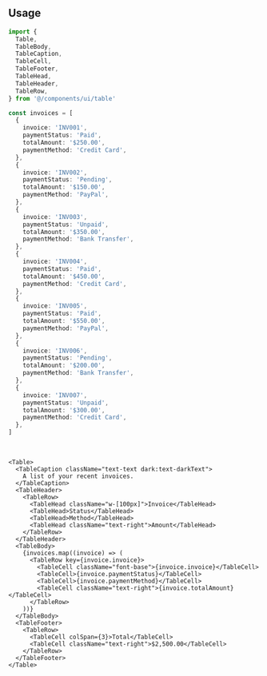 ```tsx file=<rootDir>/src/components/ui/table.tsx title="components/ui/table.tsx"
```

<br />

## Usage

```ts
import {
  Table,
  TableBody,
  TableCaption,
  TableCell,
  TableFooter,
  TableHead,
  TableHeader,
  TableRow,
} from '@/components/ui/table'

const invoices = [
  {
    invoice: 'INV001',
    paymentStatus: 'Paid',
    totalAmount: '$250.00',
    paymentMethod: 'Credit Card',
  },
  {
    invoice: 'INV002',
    paymentStatus: 'Pending',
    totalAmount: '$150.00',
    paymentMethod: 'PayPal',
  },
  {
    invoice: 'INV003',
    paymentStatus: 'Unpaid',
    totalAmount: '$350.00',
    paymentMethod: 'Bank Transfer',
  },
  {
    invoice: 'INV004',
    paymentStatus: 'Paid',
    totalAmount: '$450.00',
    paymentMethod: 'Credit Card',
  },
  {
    invoice: 'INV005',
    paymentStatus: 'Paid',
    totalAmount: '$550.00',
    paymentMethod: 'PayPal',
  },
  {
    invoice: 'INV006',
    paymentStatus: 'Pending',
    totalAmount: '$200.00',
    paymentMethod: 'Bank Transfer',
  },
  {
    invoice: 'INV007',
    paymentStatus: 'Unpaid',
    totalAmount: '$300.00',
    paymentMethod: 'Credit Card',
  },
]
```

<br />

```tsx
<Table>
  <TableCaption className="text-text dark:text-darkText">
    A list of your recent invoices.
  </TableCaption>
  <TableHeader>
    <TableRow>
      <TableHead className="w-[100px]">Invoice</TableHead>
      <TableHead>Status</TableHead>
      <TableHead>Method</TableHead>
      <TableHead className="text-right">Amount</TableHead>
    </TableRow>
  </TableHeader>
  <TableBody>
    {invoices.map((invoice) => (
      <TableRow key={invoice.invoice}>
        <TableCell className="font-base">{invoice.invoice}</TableCell>
        <TableCell>{invoice.paymentStatus}</TableCell>
        <TableCell>{invoice.paymentMethod}</TableCell>
        <TableCell className="text-right">{invoice.totalAmount}</TableCell>
      </TableRow>
    ))}
  </TableBody>
  <TableFooter>
    <TableRow>
      <TableCell colSpan={3}>Total</TableCell>
      <TableCell className="text-right">$2,500.00</TableCell>
    </TableRow>
  </TableFooter>
</Table>
```